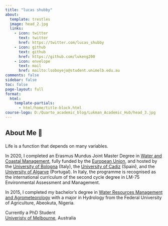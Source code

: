 ```yaml
---
title: "lucas shubby"
about:
  template: trestles
  image: head_2.jpg
  links:
    - icon: twitter
      text: twitter
      href: https://twitter.com/lucas_shubby
    - icon: github
      text: github
      href: https://github.com/lukeng200
    - icon: envelope
      text: mail
      href: mailto:lsoboyejo@student.unimelb.edu.au
comments: false
sidebar: false
toc: false
page-layout: full
format:
  html:
    template-partials:
      - html/home/title-block.html
course-logo: D:/Quarto_academic_blog/Lukman_Academic_Hub/head_3.jpg
---
```


<div class="col-md-8">

<h2 class="featurette-heading">

About Me 💜

</h2>

<p class="lead">

Life is a function that depends on many variables.

In 2020, I completed an Erasmus Mundus Joint Master Degree in <a href = "https://wacoma.unibo.it/promotion_dissemination.php"> Water and Coastal Management</a>, fully funded by the <a href = "https://erasmus-plus.ec.europa.eu/opportunities/opportunities-for-individuals/students/erasmus-mundus-joint-masters-scholarships"> European Union</a>, and hosted by the <a href = "https://corsi.unibo.it/2cycle/wacoma"> University of Bologna</a> (Italy), the <a href = "https://ccmaryambientales.uca.es/water-and-coastal-management-wacoma/"> University of Cadiz</a> (Spain), and the <a href = "https://www.ualg.pt/en/erasmus-mundus"> University of Algarve</a> (Portugal). In Italy, the programme is recognised as the international curriculum of the second cycle degree in LM-75 Environmental Assessment and Management</a>.

In 2015, I completed my bachelor's degree in <a href = "https://funaab.edu.ng/section/water-resources-management-and-agricultural-meteorology/"> Water Resources Management and Agrometeorology</a> with a major in Hydrology from the Federal University of Agriculture, Abeokuta, Nigeria.</a>

Currently a PhD Student <br> [Univeristy of Melbourne](https://ecosystemforest.unimelb.edu.au/research), Australia
